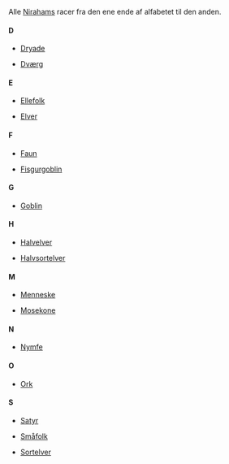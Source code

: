 {{title:Racer}}
{{author:Laura Holmegaard}}
{{timestamp:2010-01-11T15:23:06Z}}
{{copyright:Racer}}
Alle [[Niraham|Nirahams]] racer fra den ene ende af alfabetet til den anden.

====D====

*[[Dryade]]

*[[Dværg]]


====E====

*[[Ellefolk]]

*[[Elver]]


====F====

*[[Faun]]

*[[Fisgurgoblin]]


====G====

*[[Goblin]]


====H====

*[[Halvelver]]

*[[Halvsortelver]]


====M====

*[[Menneske]]

*[[Mosekone]]


====N====

*[[Nymfe]]


====O====

*[[Ork]]


====S====

*[[Satyr]]

*[[Småfolk]]

*[[Sortelver]]